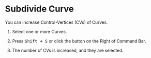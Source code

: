 
# Subdivide Curve

<Reference shortcut="Shift + S" command="Subdivide Curve" button="Right of Command Bar" />

You can increase Control-Vertices (CVs) of Curves.

1. Select one or more Curves.

2. Press <kbd>Shift + S</kbd> or click the button <ButtonIcon type="button-subdivide-curve" /> on the Right of Command Bar.

3. The number of CVs is increased, and they are selected.












